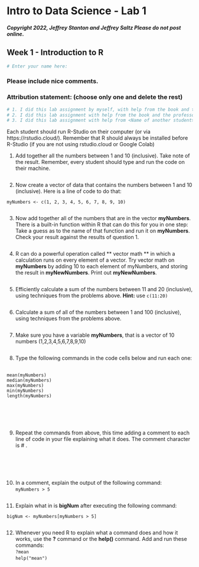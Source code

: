
# Intro to Data Science - Lab 1
##### Copyright 2022, Jeffrey Stanton and Jeffrey Saltz   Please do not post online.

## Week 1 - Introduction to R

```r
# Enter your name here: 
```

### Please include nice comments. <br>
 
### Attribution statement: (choose only one and delete the rest)

```r
# 1. I did this lab assignment by myself, with help from the book and the professor.
# 2. I did this lab assignment with help from the book and the professor and these Internet sources:
# 3. I did this lab assignment with help from <Name of another student> but did not cut and paste any code.
```

Each student should run R-Studio on their computer (or via https://rstudio.cloud/).
Remember that R should always be installed before R-Studio (if you are not using
rstudio.cloud or Google Colab)

1. Add together all the numbers between 1 and 10 (inclusive). Take note of the result. Remember, every student should type and run the code on their machine.

```r

```

2. Now	create	a	vector	of	data	that	contains	the	numbers	between	1	and	10
(inclusive).	Here	is	a	line	of	code	to	do	that: <br>

`myNumbers <- c(1, 2, 3, 4, 5, 6, 7, 8, 9, 10)`

```r

```

3. Now add together all of the numbers that are in the vector **myNumbers**. There is a built-in function within R that can do this for you in one step: Take a guess as to the name of that function and run it on **myNumbers**. Check your result against the results of question 1.

```r

```

4. R can do a powerful operation called ** vector math ** in which a calculation runs on every element of a vector. Try vector math on **myNumbers** by adding 10 to each element of myNumbers, and storing the result in **myNewNumbers**. Print out **myNewNumbers**.

```r

```

5. Efficiently calculate a sum of the numbers between 11 and 20 (inclusive), using techniques from the problems above. **Hint:** use `c(11:20)`

```r

```

6. Calculate a sum of all of the numbers between 1 and 100 (inclusive), using techniques from the problems above.

```r

```


7. Make sure you have a variable **myNumbers**, that is a vector of 10 numbers (1,2,3,4,5,6,7,8,9,10)

```r

```

8. Type the following commands in the code cells below and run each one: 

<br>`mean(myNumbers)` <br>`median(myNumbers)` <br>`max(myNumbers)` <br>`min(myNumbers)` <br>`length(myNumbers)`

```r

```

```r

```

```r

```

```r

```

```r

```

9. Repeat the commands from above, this time adding a comment to each line of code in your file explaining what it does. The comment character is  # .

```r

```

```r

```

```r

```

```r

```

```r

```

10. In a comment, explain the output of the following command: <br> `myNumbers > 5`

```r

```

11. Explain what in is **bigNum** after executing the following command: 

`bigNum <- myNumbers[myNumbers > 5]`

```r

```

12. Whenever you need R to explain what a command does and how it works, use the **?** command or the **help()** command. Add and run these commands: <br>
`?mean` <br>`help("mean")`

```r

```

```r

```

